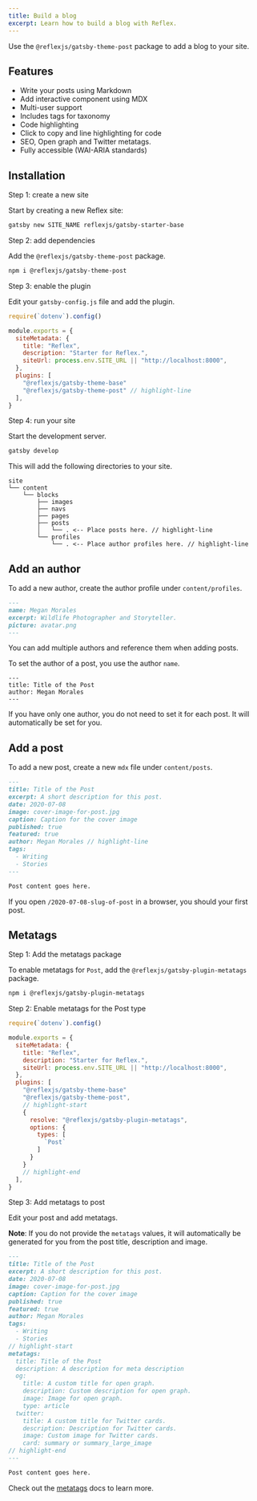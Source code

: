 ```yaml
---
title: Build a blog
excerpt: Learn how to build a blog with Reflex.
---
```


Use the `@reflexjs/gatsby-theme-post` package to add a blog to your site.

## Features

- Write your posts using Markdown
- Add interactive component using MDX
- Multi-user support
- Includes tags for taxonomy
- Code highlighting
- Click to copy and line highlighting for code
- SEO, Open graph and Twitter metatags.
- Fully accessible (WAI-ARIA standards)

## Installation

<P fontSize="xl" fontWeight="bold">
  Step 1: create a new site
</P>

Start by creating a new Reflex site:

```sh
gatsby new SITE_NAME reflexjs/gatsby-starter-base
```

<P fontSize="xl" fontWeight="bold" pt="10">
  Step 2: add dependencies
</P>

Add the `@reflexjs/gatsby-theme-post` package.

```sh
npm i @reflexjs/gatsby-theme-post
```

<P fontSize="xl" fontWeight="bold" pt="10">
  Step 3: enable the plugin
</P>

Edit your `gatsby-config.js` file and add the plugin.

```js title=gatsby-config.js
require(`dotenv`).config()

module.exports = {
  siteMetadata: {
    title: "Reflex",
    description: "Starter for Reflex.",
    siteUrl: process.env.SITE_URL || "http://localhost:8000",
  },
  plugins: [
    "@reflexjs/gatsby-theme-base"
    "@reflexjs/gatsby-theme-post" // highlight-line
  ],
}
```

<P fontSize="xl" fontWeight="bold" pt="10">
  Step 4: run your site
</P>

Start the development server.

```sh
gatsby develop
```

This will add the following directories to your site.

```
site
└── content
    └── blocks
        ├── images
        ├── navs
        ├── pages
        ├── posts
        │   └── . <-- Place posts here. // highlight-line
        └── profiles
            └── . <-- Place author profiles here. // highlight-line
```

## Add an author

To add a new author, create the author profile under `content/profiles`.

```md title=content/profiles/megan-morales.mdx
---
name: Megan Morales
excerpt: Wildlife Photographer and Storyteller.
picture: avatar.png
---
```

You can add multiple authors and reference them when adding posts.

To set the author of a post, you use the author `name`.

```
---
title: Title of the Post
author: Megan Morales
---
```

If you have only one author, you do not need to set it for each post. It will automatically be set for you.

## Add a post

To add a new post, create a new `mdx` file under `content/posts`.

```md title=content/posts/2020-07-08-slug-of-post.mdx
---
title: Title of the Post
excerpt: A short description for this post.
date: 2020-07-08
image: cover-image-for-post.jpg
caption: Caption for the cover image
published: true
featured: true
author: Megan Morales // highlight-line
tags:
  - Writing
  - Stories
---

Post content goes here.
```

If you open `/2020-07-08-slug-of-post` in a browser, you should your first post.

## Metatags

<P fontSize="xl" fontWeight="bold">
  Step 1: Add the metatags package
</P>

To enable metatags for `Post`, add the `@reflexjs/gatsby-plugin-metatags` package.

```sh
npm i @reflexjs/gatsby-plugin-metatags
```

<P fontSize="xl" fontWeight="bold" pt="10">
  Step 2: Enable metatags for the Post type
</P>

```js title=gatsby-config.js
require(`dotenv`).config()

module.exports = {
  siteMetadata: {
    title: "Reflex",
    description: "Starter for Reflex.",
    siteUrl: process.env.SITE_URL || "http://localhost:8000",
  },
  plugins: [
    "@reflexjs/gatsby-theme-base"
    "@reflexjs/gatsby-theme-post",
    // highlight-start
    {
      resolve: "@reflexjs/gatsby-plugin-metatags",
      options: {
        types: [
          `Post`
        ]
      }
    }
    // highlight-end
  ],
}
```

<P fontSize="xl" fontWeight="bold" pt="10">
  Step 3: Add metatags to post
</P>

Edit your post and add metatags.

<Callout mb="10">

**Note**: If you do not provide the `metatags` values, it will automatically be generated for you from the post title, description and image.

</Callout >

```md title=content/posts/2020-07-08-slug-of-post.mdx
---
title: Title of the Post
excerpt: A short description for this post.
date: 2020-07-08
image: cover-image-for-post.jpg
caption: Caption for the cover image
published: true
featured: true
author: Megan Morales
tags:
  - Writing
  - Stories
// highlight-start
metatags:
  title: Title of the Post
  description: A description for meta description
  og:
    title: A custom title for open graph.
    description: Custom description for open graph.
    image: Image for open graph.
    type: article
  twitter:
    title: A custom title for Twitter cards.
    description: Description for Twitter cards.
    image: Custom image for Twitter cards.
    card: summary or summary_large_image
// highlight-end
---

Post content goes here.
```

Check out the [metatags](/docs/metatags) docs to learn more.

